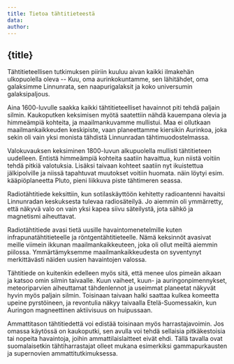 ```yaml
---
title: Tietoa tähtitieteestä
data:
author:
---
```


## {title}

Tähtitieteellisen tutkimuksen piiriin kuuluu aivan kaikki ilmakehän ulkopuolella oleva -- Kuu, oma aurinkokuntamme, sen lähitähdet, oma galaksimme Linnunrata, sen naapurigalaksit ja koko universumin galaksipaljous.

Aina 1600-luvulle saakka kaikki tähtitieteelliset havainnot piti tehdä paljain silmin. Kaukoputken keksimisen myötä saatettiin nähdä kauempana olevia ja himmeämpiä kohteita, ja maailmankuvamme mullistui. Maa ei ollutkaan maailmankaikkeuden keskipiste, vaan planeettamme kiersikin Aurinkoa, joka sekin oli vain yksi monista tähdistä Linnunradan tähtimuodostelmassa. 

Valokuvauksen keksiminen 1800-luvun alkupuolella mullisti tähtitieteen uudelleen. Entistä himmeämpiä kohteita saatiin havaittua, kun niistä voitiin tehdä pitkiä valotuksia. Lisäksi taivaan kohteet saatiin nyt ikuistettua jälkipolville ja niissä tapahtuvat muutokset voitiin huomata. näin löytyi esim. kääpiöplaneetta Pluto, pieni liikkuva piste tähtimeren seassa.

Radiotähtitiede keksittiin, kun sotilaskäyttöön kehitetty radioantenni havaitsi Linnunradan keskuksesta tulevaa radiosäteilyä. Jo aiemmin oli ymmärretty, että näkyvä valo on vain yksi kapea siivu säteilystä, jota sähkö ja magnetismi aiheuttavat. 

Radiotähtitiede avasi tietä uusille havaintomenetelmille kuten infrapunatähtitieteelle ja röntgentähtitieteelle. Nämä keksinnöt avasivat meille viimein ikkunan maailmankaikkeuteen, joka oli ollut meiltä aiemmin piilossa. Ymmärtämyksemme maailmankaikkeudesta on syventynyt merkittävästi näiden uusien havaintojen valossa.

Tähtitiede on kuitenkin edelleen myös sitä, että menee ulos pimeän aikaan ja katsoo omin silmin taivaalle. Kuun vaiheet, kuun- ja auringonpimennykset, meteoriparvien aiheuttamat tähdenlennot ja useimmat planeetat näkyvät hyvin myös paljain silmin. Toisinaan taivaan halki saattaa kulkea komeetta upeine pyrstöineen, ja revontulia näkyy taivaalla Etelä-Suomessakin, kun Auringon magneettinen aktiivisuus on huipussaan.

Ammattitason tähtitiedettä voi edistää toisinaan myös harrastajavoimin. Jos omassa käytössä on kaukoputki, sen avulla voi tehdä sellaisia pitkäkestoisia tai nopeita havaintoja, joihin ammattilaislaitteet eivät ehdi. Tällä tavalla ovat suomalaisetkin tähtiharrastajat olleet mukana esimerkiksi gammapurkausten ja supernovien ammattitutkimuksessa. 
